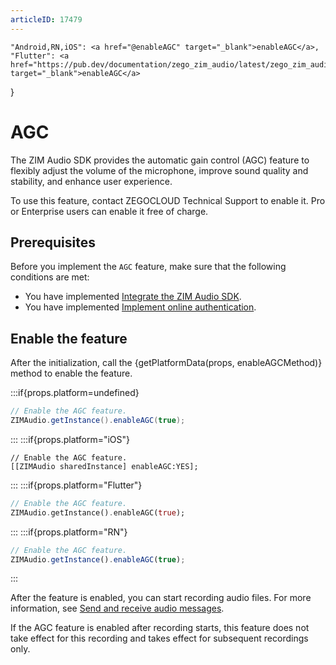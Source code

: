 ```yaml
---
articleID: 17479
---
```




    "Android,RN,iOS": <a href="@enableAGC" target="_blank">enableAGC</a>,
    "Flutter": <a href="https://pub.dev/documentation/zego_zim_audio/latest/zego_zim_audio/ZIMAudio/enableAGC.html" target="_blank">enableAGC</a>
}

# AGC


The ZIM Audio SDK provides the automatic gain control (AGC) feature to flexibly adjust the volume of the microphone, improve sound quality and stability, and enhance user experience.

<Warning title="注意">
To use this feature, contact ZEGOCLOUD Technical Support to enable it. Pro or Enterprise users can enable it free of charge.
</Warning>

## Prerequisites

Before you implement the `AGC` feature, make sure that the following conditions are met:
- You have implemented [Integrate the ZIM Audio SDK](./Integrate%20the%20ZIM%20Audio%20SDK.mdx).
- You have implemented [Implement online authentication](./Implement%20online%20authentication.mdx).


## Enable the feature

After the initialization, call the {getPlatformData(props, enableAGCMethod)} method to enable the feature.

:::if{props.platform=undefined}
```java
// Enable the AGC feature.
ZIMAudio.getInstance().enableAGC(true);
```
:::
:::if{props.platform="iOS"}
```objc
// Enable the AGC feature.
[[ZIMAudio sharedInstance] enableAGC:YES];
```
:::
:::if{props.platform="Flutter"}
```dart
// Enable the AGC feature.
ZIMAudio.getInstance().enableAGC(true);
```
:::
:::if{props.platform="RN"}
```javascript
// Enable the AGC feature.
ZIMAudio.getInstance().enableAGC(true);
```
:::

After the feature is enabled, you can start recording audio files. For more information, see [Send and receive audio messages](./Send%20and%20receive%20audio%20messages.mdx#4-record-an-audio-file).

<Note title="说明">
If the AGC feature is enabled after recording starts, this feature does not take effect for this recording and takes effect for subsequent recordings only.
</Note>
